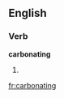 
==English==

===Verb===
'''carbonating'''

# {{present participle of|[[carbonate]]}}

[[fr:carbonating]]